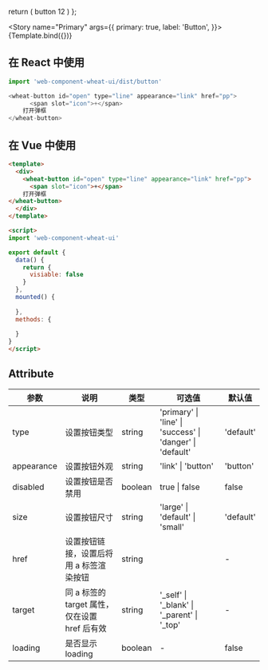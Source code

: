 

<Meta title="Example/Button" />

  return (
    <wheat-button>
      button
      <span slot="icon" class="tessss">
        12
      </span>
      </wheat-button>
    )
};


<Story
  name="Primary"
  args={{
    primary: true,
    label: 'Button',
  }}>
  {Template.bind({})}
</Story>






## 在 React 中使用
```js
import 'web-component-wheat-ui/dist/button'

<wheat-button id="open" type="line" appearance="link" href="pp">
      <span slot="icon">+</span>
    打开弹框
</wheat-button>
```

## 在 Vue 中使用

```html
<template>
  <div>
    <wheat-button id="open" type="line" appearance="link" href="pp">
      <span slot="icon">+</span>
    打开弹框
</wheat-button>
  </div>
</template>

<script>
import 'web-component-wheat-ui'

export default {
  data() {
    return {
      visiable: false
    }
  },
  mounted() {
    
  },
  methods: {
    
  }
}
</script>
```

## Attribute

| 参数       | 说明                                          | 类型    | 可选值                                                    | 默认值    |
| ---------- | --------------------------------------------- | ------- | --------------------------------------------------------- | --------- |
| type       | 设置按钮类型                                  | string  | 'primary' \| 'line' \| 'success' \| 'danger' \| 'default' | 'default' |
| appearance | 设置按钮外观                                  | string  | 'link' \| 'button'                                        | 'button'  |
| disabled   | 设置按钮是否禁用                              | boolean | true \| false                                             | false     |
| size       | 设置按钮尺寸                                  | string  | 'large' \| 'default' \| 'small'                           | 'default' |
| href       | 设置按钮链接，设置后将用 a 标签渲染按钮       | string  | ︎                                                         | -         |
| target     | 同 a 标签的 target 属性，仅在设置 href 后有效 | string  | ︎'\_self' \| '\_blank' \| '\_parent' \| '\_top'           | -         |
| loading    | 是否显示 loading                              | boolean | ︎-                                                        | false     |


